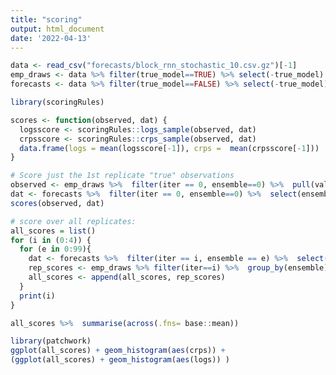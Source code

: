 ```yaml
---
title: "scoring"
output: html_document
date: '2022-04-13'
---
```


```r
data <- read_csv("forecasts/block_rnn_stochastic_10.csv.gz")[-1]
emp_draws <- data %>% filter(true_model==TRUE) %>% select(-true_model)
forecasts <- data %>% filter(true_model==FALSE) %>% select(-true_model)
```

```r
library(scoringRules)

scores <- function(observed, dat) {
  logsscore <- scoringRules::logs_sample(observed, dat)
  crpsscore <- scoringRules::crps_sample(observed, dat)
  data.frame(logs = mean(logsscore[-1]), crps =  mean(crpsscore[-1]))
}

# Score just the 1st replicate "true" observations
observed <- emp_draws %>%  filter(iter == 0, ensemble==0) %>%  pull(value)
dat <- forecasts %>%  filter(iter == 0, ensemble==0) %>%  select(ensemble, value) %>% as.matrix()
scores(observed, dat)

```
```r
# score over all replicates:
all_scores = list()
for (i in (0:4)) {
  for (e in 0:99){
    dat <- forecasts %>%  filter(iter == i, ensemble == e) %>%  select(ensemble, value) %>% as.matrix()
    rep_scores <- emp_draws %>% filter(iter==i) %>%  group_by(ensemble) %>%  group_map(~ scores(.x$value, dat)) %>%  bind_rows()
    all_scores <- append(all_scores, rep_scores)
  }
  print(i)
}

all_scores %>%  summarise(across(.fns= base::mean))

library(patchwork)
ggplot(all_scores) + geom_histogram(aes(crps)) + 
(ggplot(all_scores) + geom_histogram(aes(logs)) )

```